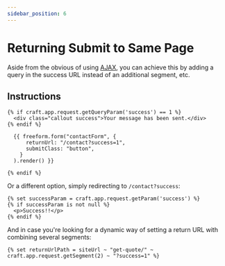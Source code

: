 ```yaml
---
sidebar_position: 6
---
```


# Returning Submit to Same Page

Aside from the obvious of using [AJAX](../../guides/guide/ajax-forms.mdx), you can achieve this by adding a query in the success URL instead of an additional segment, etc.

## Instructions

```twig showLineNumbers {1-3,6}
{% if craft.app.request.getQueryParam('success') == 1 %}
  <div class="callout success">Your message has been sent.</div>
{% endif %}

  {{ freeform.form("contactForm", {
      returnUrl: "/contact?success=1",
      submitClass: "button",
    }
  ).render() }}

{% endif %}
```

Or a different option, simply redirecting to `/contact?success`:

```twig showLineNumbers
{% set successParam = craft.app.request.getParam('success') %}
{% if successParam is not null %}
  <p>Success!!</p>
{% endif %}
```

And in case you're looking for a dynamic way of setting a return URL with combining several segments:

```twig showLineNumbers
{% set returnUrlPath = siteUrl ~ "get-quote/" ~ craft.app.request.getSegment(2) ~ "?success=1" %}
```
